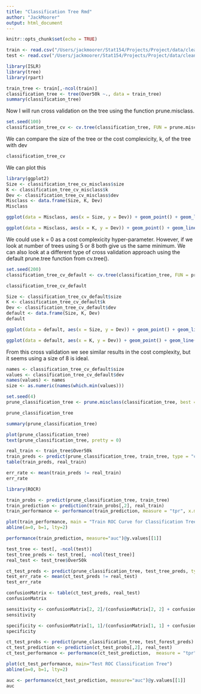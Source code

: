 ```yaml
---
title: "Classification Tree Rmd"
author: "JackMoorer"
output: html_document
---
```


```r
knitr::opts_chunk$set(echo = TRUE)
```

```r
train <- read.csv("/Users/jackmoorer/Stat154/Projects/Project/data/clean_train.csv", header = TRUE)
test <- read.csv("/Users/jackmoorer/Stat154/Projects/Project/data/clean_test.csv", header = TRUE)
```

```r
library(ISLR)
library(tree)
library(rpart)
```


```r
train_tree <- train[,-ncol(train)]
classification_tree <- tree(Over50k ~., data = train_tree)
summary(classification_tree)
```
Now I will run cross validation on the tree using the function prune.misclass.
```r
set.seed(100)
classification_tree_cv <- cv.tree(classification_tree, FUN = prune.misclass)
```

We can compare the size of the tree or the cost complexicity, k, of the tree with dev
```r
classification_tree_cv
```
We can plot this
```r
library(ggplot2)
Size <- classification_tree_cv_misclass$size
K <- classification_tree_cv_misclass$k
Dev <- classification_tree_cv_misclass$dev
Misclass <- data.frame(Size, K, Dev)
Misclass
```

```r
ggplot(data = Misclass, aes(x = Size, y = Dev)) + geom_point() + geom_line() + ggtitle("Size of Tree vs Error for Misclass Method")
```

```r
ggplot(data = Misclass, aes(x = K, y = Dev)) + geom_point() + geom_line() + ggtitle("Cost-Complexity vs Error for Misclass Method")
```
We could use k = 0 as a cost complexicity hyper-parameter. However, if we look at number of trees using 5 or 8 both give us the same minimum. We can also look at a different type of cross validation approach using the default prune.tree function from cv.tree().

```r
set.seed(200)
classification_tree_cv_default <- cv.tree(classification_tree, FUN = prune.tree)
```


```r
classification_tree_cv_default
```

```r
Size <- classification_tree_cv_default$size
K <- classification_tree_cv_default$k
Dev <- classification_tree_cv_default$dev
default <- data.frame(Size, K, Dev)
default
```

```r
ggplot(data = default, aes(x = Size, y = Dev)) + geom_point() + geom_line() + ggtitle("Size of Tree vs Error for Default Method")
```

```r
ggplot(data = default, aes(x = K, y = Dev)) + geom_point() + geom_line() + ggtitle("Cost-Complexity vs Error for Default Method")
```

From this cross validation we see similar results in the cost complexity, but it seems using a size of 8 is ideal.

```r
names <- classification_tree_cv_default$size
values <- classification_tree_cv_default$dev
names(values) <- names
size <- as.numeric(names(which.min(values)))
```

```r
set.seed(4)
prune_classification_tree <- prune.misclass(classification_tree, best = size)
```


```r
prune_classification_tree
```

```r
summary(prune_classification_tree)
```


```r
plot(prune_classification_tree)
text(prune_classification_tree, pretty = 0)
```

```r
real_train <- train_tree$Over50k
train_preds <- predict(prune_classification_tree, train_tree, type = "class")
table(train_preds, real_train)
```

```r
err_rate <- mean(train_preds != real_train)
err_rate
```

```r
library(ROCR)
```

```r
train_probs <- predict(prune_classification_tree, train_tree)
train_prediction <- prediction(train_probs[,2], real_train)
train_performance <- performance(train_prediction, measure = "tpr", x.measure = "fpr")
```

```r
plot(train_performance, main = "Train ROC Curve for Classification Tree")
abline(a=0, b=1, lty=2)
```
```r
performance(train_prediction, measure="auc")@y.values[[1]]
```

```r
test_tree <- test[, -ncol(test)]
test_tree_preds <- test_tree[, -ncol(test_tree)]
real_test <- test_tree$Over50k
```

```r
ct_test_preds <- predict(prune_classification_tree, test_tree_preds, type = "class")
test_err_rate <- mean(ct_test_preds != real_test)
test_err_rate
```

```r
confusionMatrix <- table(ct_test_preds, real_test)
confusionMatrix 
```

```r
sensitivity <- confusionMatrix[2, 2]/(confusionMatrix[2, 2] + confusionMatrix[1, 2])
sensitivity
```

```r
specificity <- confusionMatrix[1, 1]/(confusionMatrix[1, 1] + confusionMatrix[2, 1])
specificity
```


```r
ct_test_probs <- predict(prune_classification_tree, test_forest_preds)
ct_test_prediction <- prediction(ct_test_probs[,2], real_test)
ct_test_performance <- performance(ct_test_prediction,  measure = "tpr", x.measure = "fpr")
```


```r
plot(ct_test_performance, main="Test ROC Classification Tree")
abline(a=0, b=1, lty=2)
```

```r
auc <- performance(ct_test_prediction, measure="auc")@y.values[[1]]
auc
```

